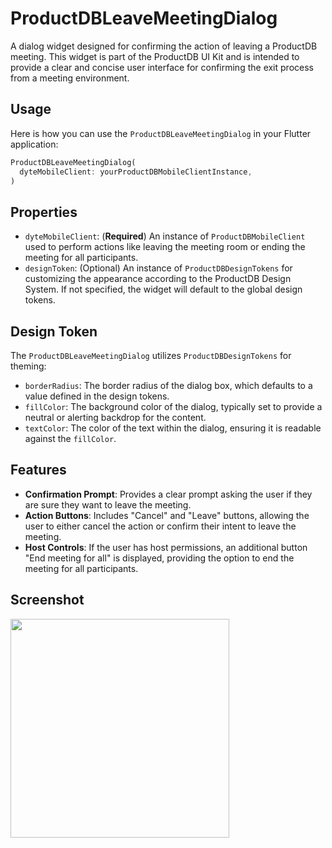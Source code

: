 
# ProductDBLeaveMeetingDialog

A dialog widget designed for confirming the action of leaving a ProductDB meeting. This widget is part of the ProductDB UI Kit and is intended to provide a clear and concise user interface for confirming the exit process from a meeting environment.

## Usage

Here is how you can use the `ProductDBLeaveMeetingDialog` in your Flutter application:

```dart
ProductDBLeaveMeetingDialog(
  dyteMobileClient: yourProductDBMobileClientInstance,
)
```

## Properties

- `dyteMobileClient`: (**Required**) An instance of `ProductDBMobileClient` used to perform actions like leaving the meeting room or ending the meeting for all participants.
- `designToken`: (Optional) An instance of `ProductDBDesignTokens` for customizing the appearance according to the ProductDB Design System. If not specified, the widget will default to the global design tokens.

## Design Token

The `ProductDBLeaveMeetingDialog` utilizes `ProductDBDesignTokens` for theming:

- `borderRadius`: The border radius of the dialog box, which defaults to a value defined in the design tokens.
- `fillColor`: The background color of the dialog, typically set to provide a neutral or alerting backdrop for the content.
- `textColor`: The color of the text within the dialog, ensuring it is readable against the `fillColor`.

## Features

- **Confirmation Prompt**: Provides a clear prompt asking the user if they are sure they want to leave the meeting.
- **Action Buttons**: Includes "Cancel" and "Leave" buttons, allowing the user to either cancel the action or confirm their intent to leave the meeting.
- **Host Controls**: If the user has host permissions, an additional button "End meeting for all" is displayed, providing the option to end the meeting for all participants.


## Screenshot

<img src="/static/mobile/flutter/flutter-leave-meeting-dialog.png" width="350px"/>